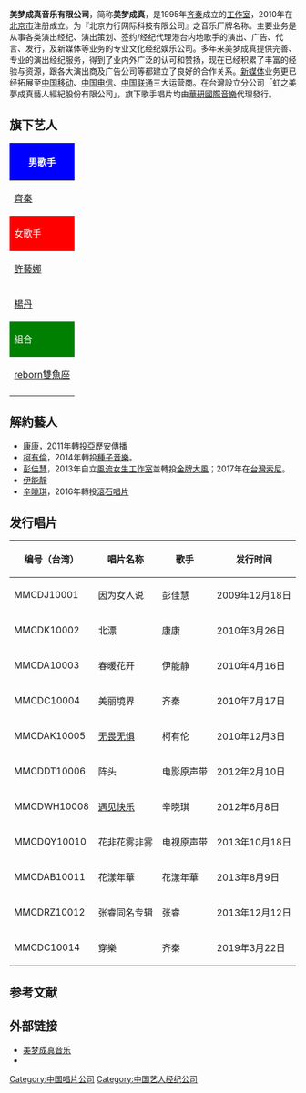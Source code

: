 {{Infobox_Company 
| company_name = 美梦成真音乐
| company_logo = 
| company_type = [[唱片公司|唱片公司]]<br>[[經紀公司|經紀公司]]
| 口號 = 
| foundation = 2010年
| location   = {{CHN}}[[北京|北京]]
| key_people =[[齐秦|齐秦]]
| sales =
| profit = 
| parent = [[北京力行网际科技有限公司|北京力行网际科技有限公司]]
| asset =
| market_value =
| subsid = 美梦成真音乐（北京）<br>虹之美梦成真（台灣）
| num_employees =
| industry = [[唱片|唱片]]、[[演唱會|演唱會]]、[[演出|演出]]、[[代言|代言]]、[[製作|製作]]和[[發行|發行]]等
| products = [[唱片|唱片]]
| revenue = 
| homepage = [http://www.music-dct.com.cn/about.asp 美梦成真音乐官方網站]
}}

'''美梦成真音乐有限公司'''，简称'''美梦成真'''，是1995年[[齐秦|齐秦]]成立的[[工作室|工作室]]，2010年在[[北京市|北京市]]注册成立。为『北京力行网际科技有限公司』之音乐厂牌名称。主要业务是从事各类演出经纪、演出策划、签约/经纪代理港台内地歌手的演出、广告、代言、发行，及新媒体等业务的专业文化经纪娱乐公司。多年来美梦成真提供完善、专业的演出经纪服务，得到了业内外广泛的认可和赞扬，现在已经积累了丰富的经验与资源，跟各大演出商及广告公司等都建立了良好的合作关系。[[新媒体|新媒体]]业务更已经拓展至[[中国移动|中国移动]]、[[中国电信|中国电信]]、[[中国联通|中国联通]]三大运营商。在台灣設立分公司「虹之美夢成真藝人經紀股份有限公司」，旗下歌手唱片均由[[華研國際音樂|華研國際音樂]]代理發行。

== 旗下艺人 ==
{| class="wikitable" cellpadding="1" style="width: 700px"
|-
! style="background:blue; color:white" colspan="3" | 男歌手
|-
| [[齊秦|齊秦]] || [[李超|李超]] || [[張睿_(演員)|張睿]]
|-
! style="background:red; color:white" colspan="3" | 女歌手
|-
| [[許藝娜|許藝娜]] || [[莫龍丹|莫龍丹]] ||[[張藝瀟|張藝瀟]]
|-
| [[楊丹|楊丹]] || [[潘越雲|潘越雲]] || [[賈靜雯|賈靜雯]]
|-       
! style="background:green; color:white" colspan="3" | 組合
|-
| [[reborn雙魚座|reborn雙魚座]] || [[花漾年華|花漾年華]] ||
|-
|}

== 解約藝人 ==
*[[康康|康康]]，2011年轉投亞歷安傳播
*[[柯有倫|柯有倫]]，2014年轉投[[種子音樂|種子音樂]]。
*[[彭佳慧|彭佳慧]]，2013年自立[[風流女生工作室|風流女生工作室]]並轉投[[金牌大風|金牌大風]]；2017年在[[台灣索尼|台灣索尼]]。
*[[伊能靜|伊能靜]]
*[[辛曉琪|辛曉琪]]，2016年轉投[[滾石唱片|滾石唱片]]

==发行唱片==
{| class="wikitable"
|+
!编号（台湾）
!唱片名称
!歌手
!发行时间
|-
|MMCDJ10001
|因为女人说
|彭佳慧
|2009年12月18日
|-
|MMCDK10002
|北漂
|康康
|2010年3月26日
|-
|MMCDA10003
|春暖花开
|伊能静
|2010年4月16日
|-
|MMCDC10004
|美丽境界
|齐秦
|2010年7月17日
|-
|MMCDAK10005
|[[無畏無懼|无畏无惧]]
|柯有伦
|2010年12月3日
|-
|MMCDDT10006
|阵头
|电影原声带
|2012年2月10日
|-
|MMCDWH10008
|[[遇見快樂|遇见快乐]]
|辛晓琪
|2012年6月8日
|-
|MMCDQY10010
|花非花雾非雾
|电视原声带
|2013年10月18日
|-
|MMCDAB10011
|花漾年華
|花漾年華
|2013年8月9日
|-
|MMCDRZ10012
|张睿同名专辑
|张睿
|2013年12月12日
|-
|MMCDC10014
|穿樂
|齐秦
|2019年3月22日
|}


==参考文献==
{{reflist}}
==外部链接==
*[http://www.music-dct.com.cn/main.asp 美梦成真音乐] {{Wayback|url=http://www.music-dct.com.cn/main.asp |date=20131211215529 }}
*{{weibo|meimengchengzhenm|美梦成真音乐}}
{{中国唱片及影视公司}}

[[Category:中国唱片公司|Category:中国唱片公司]]
[[Category:中国艺人经纪公司|Category:中国艺人经纪公司]]